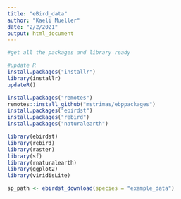 ```yaml
---
title: "eBird_data"
author: "Kaeli Mueller"
date: "2/2/2021"
output: html_document
---
```


```r
#get all the packages and library ready

#update R
install.packages("installr")
library(installr)
updateR()

install.packages("remotes")
remotes::install_github("mstrimas/ebppackages")
install.packages("ebirdst")
install.packages("rebird")
install.packages("naturalearth")

library(ebirdst)
library(rebird)
library(raster)
library(sf)
library(rnaturalearth)
library(ggplot2)
library(viridisLite)

sp_path <- ebirdst_download(species = "example_data")
```

